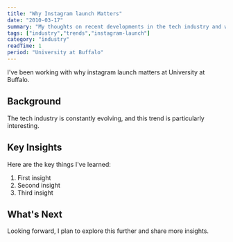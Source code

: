 ```yaml
---
title: "Why Instagram launch Matters"
date: "2010-03-17"
summary: "My thoughts on recent developments in the tech industry and what they mean for developers."
tags: ["industry","trends","instagram-launch"]
category: "industry"
readTime: 1
period: "University at Buffalo"
---
```


I've been working with why instagram launch matters at University at Buffalo.

## Background

The tech industry is constantly evolving, and this trend is particularly interesting.

## Key Insights

Here are the key things I've learned:

1. First insight
2. Second insight
3. Third insight

## What's Next

Looking forward, I plan to explore this further and share more insights.

